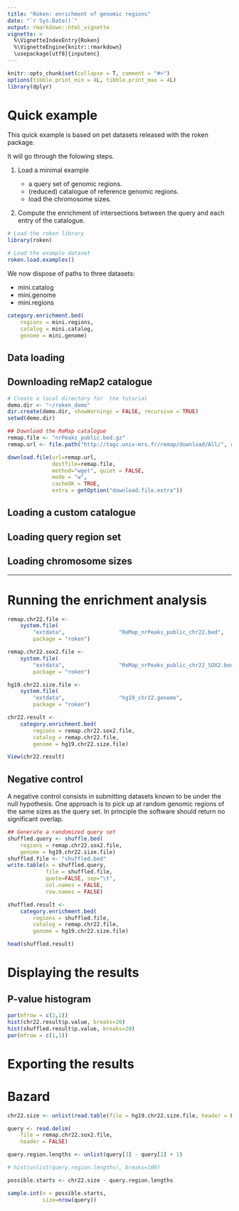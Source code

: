 ```yaml
---
title: "Roken: enrichment of genomic regions"
date: "`r Sys.Date()`"
output: rmarkdown::html_vignette
vignette: >
  %\VignetteIndexEntry{Roken}
  %\VignetteEngine{knitr::rmarkdown}
  \usepackage[utf8]{inputenc}
---
```


```r
knitr::opts_chunk$set(collapse = T, comment = "#>")
options(tibble.print_min = 4L, tibble.print_max = 4L)
library(dplyr)
```

# Quick example

This quick example is based on pet datasets released with the roken package. 

It will go through the folowing steps. 

1. Load a minimal example

    - a query set of genomic regions. 
    - (reduced) catalogue of reference genomic regions. 
    - load the chromosome sizes.

2. Compute the enrichment of intersections between the query and each entry of the catalogue. 

```r
# Load the roken library
library(roken) 

# Load the example dataset
roken.load.examples()
```

We now dispose of paths to three datasets: 

- mini.catalog
- mini.genome
- mini.regions

```r
category.enrichment.bed(
    regions = mini.regions, 
    catalog = mini.catalog, 
    genome = mini.genome)
```


## Data loading 

## Downloading reMap2 catalogue

```r
# Create a local directory for  the tutorial
demo.dir <- "~/roken_demo"
dir.create(demo.dir, showWarnings = FALSE, recursive = TRUE)
setwd(demo.dir)

## Download the ReMap catalogue
remap.file <- "nrPeaks_public.bed.gz"
remap.url <- file.path("http://tagc.univ-mrs.fr/remap/download/All/", remap.file)

download.file(url=remap.url, 
              destfile=remap.file, 
              method="wget", quiet = FALSE, 
              mode = "w",
              cacheOK = TRUE,
              extra = getOption("download.file.extra"))
```

## Loading a custom catalogue

## Loading query region set

## Loading chromosome sizes

********************************
# Running the enrichment analysis

```r

remap.chr22.file <- 
    system.file(
        "extdata",                 "ReMap_nrPeaks_public_chr22.bed", 
        package = "roken")

remap.chr22.sox2.file <- 
    system.file(
        "extdata",                 "ReMap_nrPeaks_public_chr22_SOX2.bed", 
        package = "roken")

hg19.chr22.size.file <- 
    system.file(
        "extdata",                 "hg19_chr22.genome", 
        package = "roken")

```

```r
chr22.result <- 
    category.enrichment.bed(
        regions = remap.chr22.sox2.file, 
        catalog = remap.chr22.file, 
        genome = hg19.chr22.size.file)

View(chr22.result)
```

## Negative control

A negative control consists in submitting datasets known to be under the null hypothesis. One approach is to pick up at random genomic regions of the same sizes as the query set. In principle the software should return no significant overlap. 

```r
## Generate a randomized query set
shuffled.query <- shuffle.bed(
    regions = remap.chr22.sox2.file, 
    genome = hg19.chr22.size.file)
shuffled.file <- "shuffled.bed"
write.table(x = shuffled.query, 
            file = shuffled.file,
            quote=FALSE, sep="\t", 
            col.names = FALSE,
            row.names = FALSE)

shuffled.result <- 
    category.enrichment.bed(
        regions = shuffled.file, 
        catalog = remap.chr22.file, 
        genome = hg19.chr22.size.file)

head(shuffled.result)

```


# Displaying the results

## P-value histogram

```r
par(mfrow = c(2,1))
hist(chr22.result$p.value, breaks=20)
hist(shuffled.result$p.value, breaks=20)
par(mfrow = c(1,1))

```


# Exporting the results



# Bazard

```r

chr22.size <- unlist(read.table(file = hg19.chr22.size.file, header = FALSE, row.names = 1)[1])

query <- read.delim(
    file = remap.chr22.sox2.file,
    header = FALSE)

query.region.lengths <- unlist(query[3] - query[2] + 1)

# hist(unlist(query.region.lengths), breaks=100)

possible.starts <- chr22.size - query.region.lengths

sample.int(n = possible.starts, 
           size=nrow(query))

```

